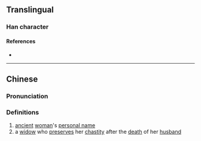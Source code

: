 {{character info/new}}
==Translingual==

===Han character===
{{Han char|rn=38|rad=女|as=03|sn=6|four=|canj=VNO|ids=⿰女久}}

====References====
* {{Han ref|kx=0256.041|dkj=06048|dj=0518.070|hdz=21027.030|uh=597A|ud=22906}}

----

==Chinese==
{{zh-forms}}

===Pronunciation===
{{zh-pron
|m=jiǔ
|c=gau2
|mc=
|oc=
|ma=
|cat=pn,n
}}

===Definitions===
{{zh-hanzi}}

# [[ancient]] [[woman]]'s [[personal name]]
# a [[widow]] who [[preserve]]s her [[chastity]] after the [[death]] of her [[husband]]